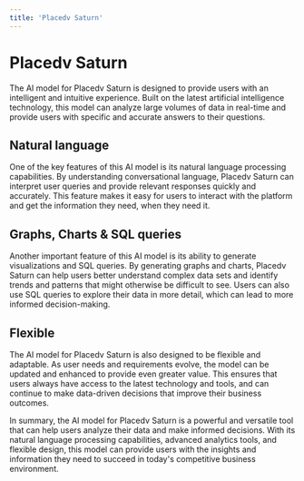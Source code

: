 ```yaml
---
title: 'Placedv Saturn'
---
```


# Placedv Saturn

The AI model for Placedv Saturn is designed to provide users with an intelligent and intuitive experience. Built on the latest artificial intelligence technology, this model can analyze large volumes of data in real-time and provide users with specific and accurate answers to their questions.

## Natural language

One of the key features of this AI model is its natural language processing capabilities. By understanding conversational language, Placedv Saturn can interpret user queries and provide relevant responses quickly and accurately. This feature makes it easy for users to interact with the platform and get the information they need, when they need it.

## Graphs, Charts & SQL queries

Another important feature of this AI model is its ability to generate visualizations and SQL queries. By generating graphs and charts, Placedv Saturn can help users better understand complex data sets and identify trends and patterns that might otherwise be difficult to see. Users can also use SQL queries to explore their data in more detail, which can lead to more informed decision-making.

## Flexible

The AI model for Placedv Saturn is also designed to be flexible and adaptable. As user needs and requirements evolve, the model can be updated and enhanced to provide even greater value. This ensures that users always have access to the latest technology and tools, and can continue to make data-driven decisions that improve their business outcomes.

In summary, the AI model for Placedv Saturn is a powerful and versatile tool that can help users analyze their data and make informed decisions. With its natural language processing capabilities, advanced analytics tools, and flexible design, this model can provide users with the insights and information they need to succeed in today's competitive business environment.
